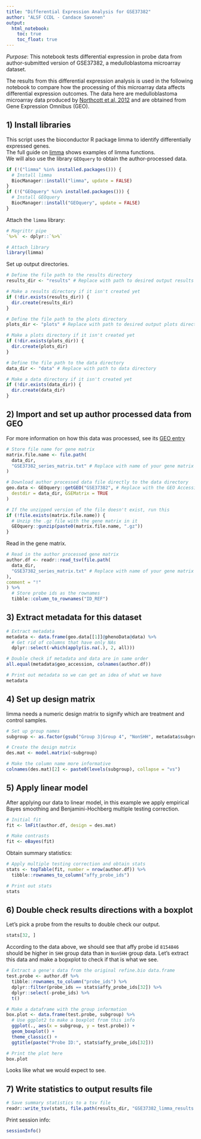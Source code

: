 ```yaml
---
title: "Differential Expression Analysis for GSE37382"
author: "ALSF CCDL - Candace Savonen"
output:   
  html_notebook: 
    toc: true
    toc_float: true
---
```


*Purpose*: This notebook tests differential expression in probe data from 
author-submitted version of GSE37382, a medulloblastoma microarray dataset. 

The results from this differential expression analysis is used in the following
notebook to compare how the processing of this microarray data affects 
differential expression outcomes.
The data here are medulloblastoma microarray data produced by [Northcott et al, 2012](https://www.ncbi.nlm.nih.gov/pubmed/22832581) and are obtained from Gene 
Expression Omnibus (GEO).

## 1) Install libraries
This script uses the bioconductor R package limma to identify differentially 
expressed genes.  
The full guide on [limma](https://bioconductor.org/packages/release/bioc/vignettes/limma/inst/doc/usersguide.pdf) 
shows examples of limma functions.  
We will also use the library `GEOquery` to obtain the author-processed data. 

```r
if (!("limma" %in% installed.packages())) {
  # Install limma
  BiocManager::install("limma", update = FALSE)
}
if (!("GEOquery" %in% installed.packages())) {
  # Install GEOquery
  BiocManager::install("GEOquery", update = FALSE)
}
```

Attach the `limma` library:

```r
# Magrittr pipe
`%>%` <- dplyr::`%>%`

# Attach library
library(limma)
```

Set up output directories.

```r
# Define the file path to the results directory
results_dir <- "results" # Replace with path to desired output results directory

# Make a results directory if it isn't created yet
if (!dir.exists(results_dir)) {
  dir.create(results_dir)
}

# Define the file path to the plots directory
plots_dir <- "plots" # Replace with path to desired output plots directory

# Make a plots directory if it isn't created yet
if (!dir.exists(plots_dir)) {
  dir.create(plots_dir)
}

# Define the file path to the data directory
data_dir <- "data" # Replace with path to data directory

# Make a data directory if it isn't created yet
if (!dir.exists(data_dir)) {
  dir.create(data_dir)
}
```

## 2) Import and set up author processed data from GEO
For more information on how this data was processed, see its 
[GEO entry](https://www.ncbi.nlm.nih.gov/geo/query/acc.cgi?acc=GSE37382)

```r
# Store file name for gene matrix
matrix.file.name <- file.path(
  data_dir,
  "GSE37382_series_matrix.txt" # Replace with name of your gene matrix file
)

# Download author processed data file directly to the data directory
geo.data <- GEOquery::getGEO("GSE37382", # Replace with the GEO Accession ID relevant to your txt file -- you can search for a GEO Accession ID using the [NCBI's Gene Expression Omnibus database](https://www.ncbi.nlm.nih.gov/geo/).The GEO ID will start with `GSE`, `GSM`, `GDS`, or `GPL` (more information here: https://www.rdocumentation.org/packages/GEOquery/versions/2.38.4/topics/getGEO)
  destdir = data_dir, GSEMatrix = TRUE
)

# If the unzipped version of the file doesn't exist, run this
if (!file.exists(matrix.file.name)) {
  # Unzip the .gz file with the gene matrix in it
  GEOquery::gunzip(paste0(matrix.file.name, ".gz"))
}
```

Read in the gene matrix.

```r
# Read in the author processed gene matrix
author.df <- readr::read_tsv(file.path(
  data_dir,
  "GSE37382_series_matrix.txt" # Replace with name of your gene matrix file
),
comment = "!"
) %>%
  # Store probe ids as the rownames
  tibble::column_to_rownames("ID_REF")
```

## 3) Extract metadata for this dataset

```r
# Extract metadata
metadata <- data.frame(geo.data[[1]]@phenoData@data) %>%
  # Get rid of columns that have only NAs
  dplyr::select(-which(apply(is.na(.), 2, all)))

# Double check if metadata and data are in same order
all.equal(metadata$geo_accession, colnames(author.df))

# Print out metadata so we can get an idea of what we have
metadata
```

## 4) Set up design matrix
limma needs a numeric design matrix to signify which are treatment and control
samples. 

```r
# Set up group names
subgroup <- as.factor(gsub("Group 3|Group 4", "NonSHH", metadata$subgroup.ch1))

# Create the design matrix
des.mat <- model.matrix(~subgroup)

# Make the column name more informative
colnames(des.mat)[2] <- paste0(levels(subgroup), collapse = "vs")
```

## 5) Apply linear model
After applying our data to linear model, in this example we apply empirical Bayes
smoothing and Benjamini-Hochberg multiple testing correction. 

```r
# Initial fit
fit <- lmFit(author.df, design = des.mat)

# Make contrasts
fit <- eBayes(fit)
```

Obtain summary statistics:

```r
# Apply multiple testing correction and obtain stats
stats <- topTable(fit, number = nrow(author.df)) %>%
  tibble::rownames_to_column("affy_probe_ids")

# Print out stats
stats
```

## 6) Double check results directions with a boxplot
Let's pick a probe from the results to double check our output.

```r
stats[32, ]
```

According to the data above, we should see that affy probe id `8154846` should 
be higher in `SHH` group data than in `NonSHH` group data.
Let's extract this data and make a bopxplot to check if that is what we see.

```r
# Extract a gene's data from the original refine.bio data.frame
test.probe <- author.df %>%
  tibble::rownames_to_column("probe_ids") %>%
  dplyr::filter(probe_ids == stats$affy_probe_ids[32]) %>%
  dplyr::select(-probe_ids) %>%
  t()

# Make a dataframe with the group information
box.plot <- data.frame(test.probe, subgroup) %>%
  # Use ggplot2 to make a boxplot from this info
  ggplot(., aes(x = subgroup, y = test.probe)) +
  geom_boxplot() +
  theme_classic() +
  ggtitle(paste("Probe ID:", stats$affy_probe_ids[32]))

# Print the plot here
box.plot
```

Looks like what we would expect to see.

## 7) Write statistics to output results file

```r
# Save summary statistics to a tsv file
readr::write_tsv(stats, file.path(results_dir, "GSE37382_limma_results.tsv"))
```

Print session info:

```r
sessionInfo()
```

